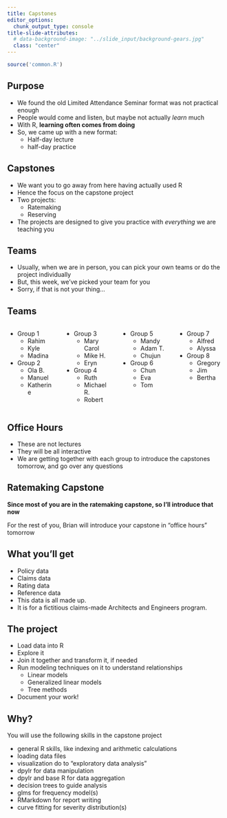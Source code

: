```yaml
---
title: Capstones
editor_options:
  chunk_output_type: console
title-slide-attributes:
  # data-background-image: "../slide_input/background-gears.jpg"
  class: "center"
---
```



```r
source('common.R')
```


## Purpose

* We found the old Limited Attendance Seminar format was not practical enough
* People would come and listen, but maybe not actually *learn* much
* With R, **learning often comes from doing**
* So, we came up with a new format:
    + Half-day lecture
    + half-day practice


## Capstones

* We want you to go away from here having actually used R
* Hence the focus on the capstone project
* Two projects:
    + Ratemaking
    + Reserving
* The projects are designed to give you practice with *everything* we are teaching you



## Teams

* Usually, when we are in person, you can pick your own teams or do the project individually
* But, this week, we've picked your team for you
* Sorry, if that is not your thing...



## Teams

:::::::::::::: {.columns}

::: {.column width="25%"}

* Group 1
    + Rahim
    + Kyle
    + Madina 
* Group 2
    + Ola B.
    + Manuel
    + Katherine

:::
::: {.column width="25%"}

* Group 3
    + Mary Carol
    + Mike H.
    + Eryn
* Group 4
    + Ruth
    + Michael R.
    + Robert

:::
::: {.column width="25%"}

* Group 5
    + Mandy
    + Adam T.
    + Chujun
* Group 6
    + Chun
    + Eva
    + Tom

:::
::: {.column width="25%"}

* Group 7
    + Alfred
    + Alyssa
* Group 8
    + Gregory
    + Jim
    + Bertha

:::
::::::::::::::



## Office Hours

* These are not lectures
* They will be all interactive
* We are getting together with each group to introduce the capstones tomorrow, and go over any questions





## Ratemaking Capstone

**Since most of you are in the ratemaking capstone, so I'll introduce that now**

For the rest of you, Brian will introduce your capstone in "office hours" tomorrow



## What you'll get

* Policy data
* Claims data
* Rating data
* Reference data
* This data is all made up.
* It is for a fictitious claims-made Architects and Engineers program.  



## The project

* Load data into R
* Explore it
* Join it together and transform it, if needed
* Run modeling techniques on it to understand relationships
    + Linear models
    + Generalized linear models
    + Tree methods
* Document your work!


## Why?

You will use the following skills in the capstone project

  * general R skills, like indexing and arithmetic calculations
  * loading data files
  * visualization do to "exploratory data analysis"
  * dpylr for data manipulation
  * dpylr and base R for data aggregation
  * decision trees to guide analysis
  * glms for frequency model(s)
  * RMarkdown for report writing
  * curve fitting for severity distribution(s)
 

